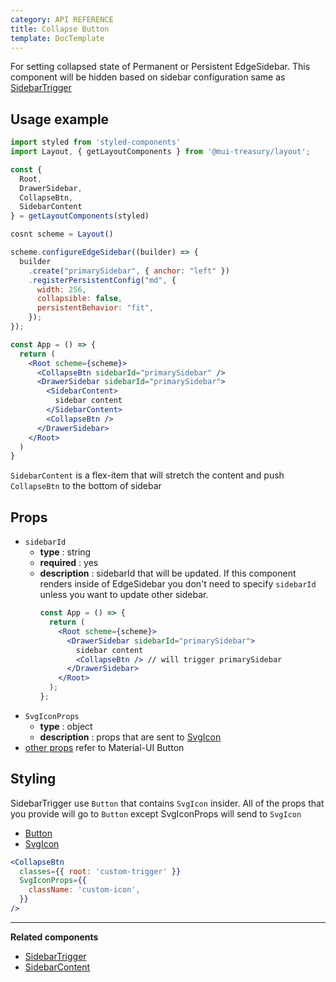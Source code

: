 ```yaml
---
category: API REFERENCE
title: Collapse Button
template: DocTemplate
---
```


For setting collapsed state of Permanent or Persistent EdgeSidebar. This component will be hidden based on sidebar configuration
same as [SidebarTrigger](/layout/api-reference/sidebar-trigger)

## Usage example

```jsx
import styled from 'styled-components'
import Layout, { getLayoutComponents } from '@mui-treasury/layout';

const {
  Root,
  DrawerSidebar,
  CollapseBtn,
  SidebarContent
} = getLayoutComponents(styled)

cosnt scheme = Layout()

scheme.configureEdgeSidebar((builder) => {
  builder
    .create("primarySidebar", { anchor: "left" })
    .registerPersistentConfig("md", {
      width: 256,
      collapsible: false,
      persistentBehavior: "fit",
    });
});

const App = () => {
  return (
    <Root scheme={scheme}>
      <CollapseBtn sidebarId="primarySidebar" />
      <DrawerSidebar sidebarId="primarySidebar">
        <SidebarContent>
          sidebar content
        </SidebarContent>
        <CollapseBtn />
      </DrawerSidebar>
    </Root>
  )
}
```

`SidebarContent` is a flex-item that will stretch the content and push `CollapseBtn` to the bottom of sidebar

## Props

- `sidebarId`
  - **type** : string
  - **required** : yes
  - **description** : sidebarId that will be updated. If this component renders inside of EdgeSidebar you don't need to specify `sidebarId`
    unless you want to update other sidebar.
    ```jsx
    const App = () => {
      return (
        <Root scheme={scheme}>
          <DrawerSidebar sidebarId="primarySidebar">
            sidebar content
            <CollapseBtn /> // will trigger primarySidebar
          </DrawerSidebar>
        </Root>
      );
    };
    ```
- `SvgIconProps`
  - **type** : object
  - **description** : props that are sent to [SvgIcon](https://material-ui.com/api/svg-icon/#props)
- [other props](https://material-ui.com/api/button/#props) refer to Material-UI Button

## Styling

SidebarTrigger use `Button` that contains `SvgIcon` insider. All of the props that you provide will go to `Button` except SvgIconProps will send to `SvgIcon`

- [Button](https://material-ui.com/api/button/#props)
- [SvgIcon](https://material-ui.com/api/svg-icon/#props)

```jsx
<CollapseBtn
  classes={{ root: 'custom-trigger' }}
  SvgIconProps={{
    className: 'custom-icon',
  }}
/>
```

---

**Related components**

- [SidebarTrigger](/layout/api-reference/sidebar-trigger)
- [SidebarContent](/layout/api-reference/sidebar-content)
